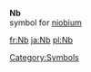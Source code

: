 '''Nb'''<br>{{chemistry}} symbol for [[niobium]]
[[Category:Symbols]]

[[fr:Nb]]
[[ja:Nb]]
[[pl:Nb]]